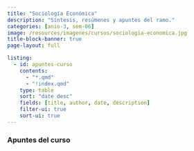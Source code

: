 ```yaml
---
title: "Sociología Económica"
description: "Síntesis, resúmenes y apuntes del ramo."
categories: [anio-3, sem-06]
image: /resources/imagenes/cursos/sociologia-economica.jpg
title-block-banner: true
page-layout: full

listing:
  - id: apuntes-curso
    contents:
      - "*.qmd"
      - "!index.qmd"
    type: table
    sort: "date desc"
    fields: [title, author, date, description]
    filter-ui: true
    sort-ui: true
---
```


### Apuntes del curso
::: {#apuntes-curso}
:::
